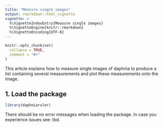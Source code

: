 ---
title: "Measure single images"
output: rmarkdown::html_vignette
vignette: >
  %\VignetteIndexEntry{Measure single images}
  %\VignetteEngine{knitr::rmarkdown}
  %\VignetteEncoding{UTF-8}
---

```{r, include = FALSE}
knitr::opts_chunk$set(
  collapse = TRUE,
  comment = "#>"
)
```
This article explains how to measure single images of daphnia to produce a list
containing several measurements and plot these measurements onto the image.

## 1. Load the package
```{r setup}
library(daphniaruler)
```
There should be no error messages when loading the package. In case you experience
issues see: tbd.
